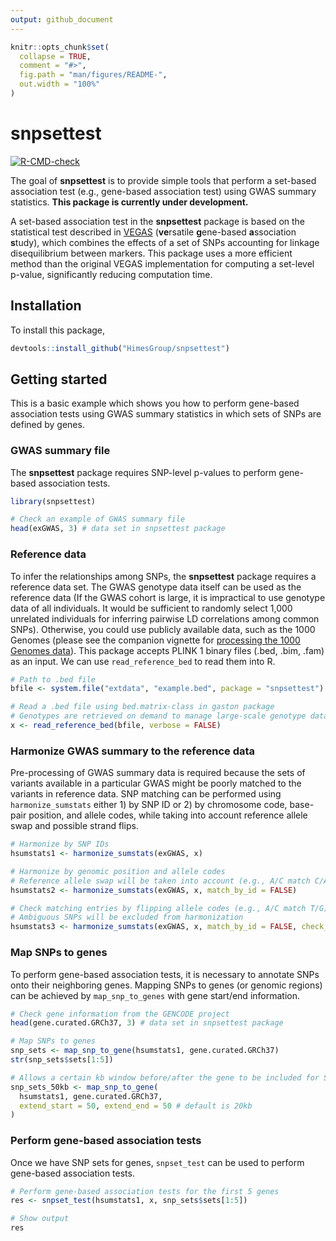 ```yaml
---
output: github_document
---
```


<!-- README.md is generated from README.Rmd. Please edit that file -->

```r
knitr::opts_chunk$set(
  collapse = TRUE,
  comment = "#>",
  fig.path = "man/figures/README-",
  out.width = "100%"
)
```

# snpsettest

<!-- badges: start -->
[![R-CMD-check](https://github.com/HimesGroup/snpsettest/workflows/R-CMD-check/badge.svg)](https://github.com/HimesGroup/snpsettest/actions)
<!-- badges: end -->

The goal of **snpsettest** is to provide simple tools that perform a set-based
association test (e.g., gene-based association test) using GWAS summary
statistics. **This package is currently under development.**

A set-based association test in the **snpsettest** package is based on the
statistical test described in
[VEGAS](https://www.ncbi.nlm.nih.gov/pmc/articles/PMC2896770/) (**ve**rsatile
**g**ene-based **a**ssociation **s**tudy), which combines the effects of a set
of SNPs accounting for linkage disequilibrium between markers. This package uses
a more efficient method than the original VEGAS implementation for computing a
set-level p-value, significantly reducing computation time.

## Installation

To install this package, 

```r
devtools::install_github("HimesGroup/snpsettest")
```

## Getting started

This is a basic example which shows you how to perform gene-based association
tests using GWAS summary statistics in which sets of SNPs are defined by genes.

### GWAS summary file

The **snpsettest** package requires SNP-level p-values to perform gene-based
association tests.

```r
library(snpsettest)

# Check an example of GWAS summary file
head(exGWAS, 3) # data set in snpsettest package
```

### Reference data

To infer the relationships among SNPs, the **snpsettest** package requires a
reference data set. The GWAS genotype data itself can be used as the reference
data (If the GWAS cohort is large, it is impractical to use genotype data of all
individuals. It would be sufficient to randomly select 1,000 unrelated
individuals for inferring pairwise LD correlations among common SNPs).
Otherwise, you could use publicly available data, such as the 1000 Genomes
(please see the companion vignette for [processing the 1000 Genomes
data](reference_1000Genomes.html)). This package accepts PLINK 1 binary files
(.bed, .bim, .fam) as an input. We can use `read_reference_bed` to read them
into R.

```r
# Path to .bed file
bfile <- system.file("extdata", "example.bed", package = "snpsettest")

# Read a .bed file using bed.matrix-class in gaston package
# Genotypes are retrieved on demand to manage large-scale genotype data
x <- read_reference_bed(bfile, verbose = FALSE)
```

### Harmonize GWAS summary to the reference data

Pre-processing of GWAS summary data is required because the sets of variants
available in a particular GWAS might be poorly matched to the variants in
reference data. SNP matching can be performed using `harmonize_sumstats` either
1) by SNP ID or 2) by chromosome code, base-pair position, and allele codes,
while taking into account reference allele swap and  possible strand flips.

```r
# Harmonize by SNP IDs
hsumstats1 <- harmonize_sumstats(exGWAS, x)

# Harmonize by genomic position and allele codes
# Reference allele swap will be taken into account (e.g., A/C match C/A)
hsumstats2 <- harmonize_sumstats(exGWAS, x, match_by_id = FALSE)

# Check matching entries by flipping allele codes (e.g., A/C match T/G)
# Ambiguous SNPs will be excluded from harmonization
hsumstats3 <- harmonize_sumstats(exGWAS, x, match_by_id = FALSE, check_strand_flip = TRUE)
```

### Map SNPs to genes

To perform gene-based association tests, it is necessary to annotate SNPs onto
their neighboring genes. Mapping SNPs to genes (or genomic regions) can be
achieved by `map_snp_to_genes` with gene start/end information.


```r
# Check gene information from the GENCODE project
head(gene.curated.GRCh37, 3) # data set in snpsettest package

# Map SNPs to genes
snp_sets <- map_snp_to_gene(hsumstats1, gene.curated.GRCh37)
str(snp_sets$sets[1:5])

# Allows a certain kb window before/after the gene to be included for SNP mapping
snp_sets_50kb <- map_snp_to_gene(
  hsumstats1, gene.curated.GRCh37, 
  extend_start = 50, extend_end = 50 # default is 20kb
)
```

### Perform gene-based association tests

Once we have SNP sets for genes, `snpset_test` can be used to perform
gene-based association tests.

```r
# Perform gene-based association tests for the first 5 genes
res <- snpset_test(hsumstats1, x, snp_sets$sets[1:5])

# Show output
res
```
